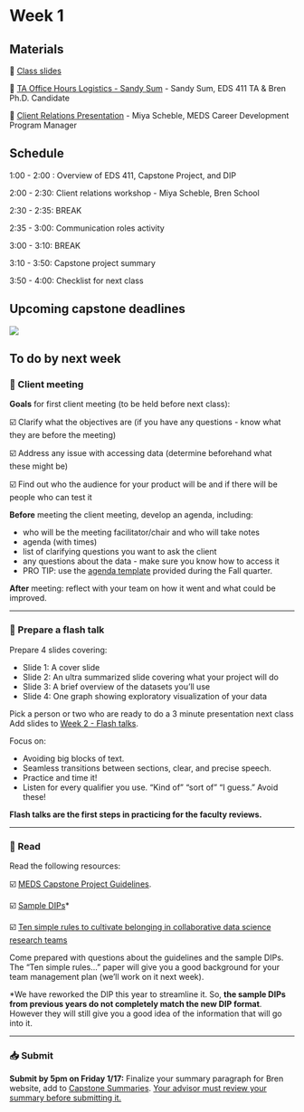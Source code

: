 # Week 1

## Materials

📕 [Class slides](https://docs.google.com/presentation/d/1zCizrurJE1kqmOfhHGqAjvBfzIskGtmhoK7LTiLR1I4/edit?usp=share_link)

📗 [TA Office Hours Logistics - Sandy Sum](https://docs.google.com/presentation/d/1tr9OIiFolKfSyn7OAuhdj4ZK0Vz6UM5mt729TvRaV-8/edit?usp=sharing) - Sandy Sum, EDS 411 TA & Bren Ph.D. Candidate

📘 [Client Relations Presentation](https://docs.google.com/presentation/d/12p1xqVYr9p0brCnrxiXHFBhsR-vz7BcacWa0HfIA9Xw/edit?usp=sharing)  - Miya Scheble, MEDS Career Development Program Manager

## Schedule

1:00 - 2:00 : Overview of EDS 411, Capstone Project, and DIP

2:00 - 2:30: Client relations workshop - Miya Scheble, Bren School

2:30 - 2:35: BREAK

2:35 - 3:00: Communication roles activity

3:00 - 3:10: BREAK

3:10 - 3:50: Capstone project summary

3:50 - 4:00: Checklist for next class

## Upcoming capstone deadlines

![](/411a_winter/images/411a_2025_deadlines1.png)


## To do by next week

### 🤝 Client meeting

**Goals** for first client meeting (to be held before next class):

☑️ Clarify what the objectives are (if you have any questions - know what they are before the meeting)

☑️ Address any issue with accessing data (determine beforehand what these might be)

☑️ Find out who the audience for your product will be and if there will be people who can test it

**Before** meeting the client meeting, develop an agenda, including:

- who will be the meeting facilitator/chair and who will take notes
- agenda (with times)
- list of clarifying questions you want to ask the client
- any questions about the data - make sure you know how to access it
- PRO TIP: use the [agenda template](https://docs.google.com/document/d/1Y9PcCfJrf8KJVcRqKVjkxQHzrDSoJx8VrmpnlpUc8Kk/edit?usp=sharing) provided during the Fall quarter.


**After** meeting: reflect with your team on how it went and what could be improved. 

***
### 💬 Prepare a flash talk


Prepare 4 slides covering:

- Slide 1: A cover slide  
- Slide 2: An ultra summarized slide covering what your project will do
- Slide 3: A brief overview of the datasets you’ll use
- Slide 4:  One graph showing exploratory visualization of your data

Pick a person or two who are ready to do a 3 minute presentation next class
Add slides to [Week 2 - Flash talks](https://drive.google.com/drive/folders/19YewWLJGEzCe8MM-NwbxhLlVyfyeq6SE?usp=share_link).

Focus on: 

- Avoiding big blocks of text.
- Seamless transitions between sections, clear, and precise speech.
- Practice and time it! 
- Listen for every qualifier you use. “Kind of” “sort of” “I guess.” Avoid these!

**Flash talks are the first steps in practicing for the faculty reviews.**

***

### 📄 Read

Read the following resources:

☑️ [MEDS Capstone Project Guidelines](https://drive.google.com/file/d/1qftu6sNqHeiv0p5K2xhfV8rfdc14oOk_/view?usp=share_link). 

☑️ [Sample DIPs](https://drive.google.com/drive/folders/1Wi1izA-w2jLl3RRhSPEC334XcFLuY653?usp=share_link)*

☑️ [Ten simple rules to cultivate belonging in collaborative data science research teams](https://journals.plos.org/ploscompbiol/article?id=10.1371/journal.pcbi.1010567)

Come prepared with questions about the guidelines and the sample DIPs.
The “Ten simple rules…” paper will give you a good background for your team management plan (we’ll work on it next week). 

*We have reworked the DIP this year to streamline it. So, **the sample DIPs from previous years do not completely match the new DIP format**. However they will still give you a good idea of the information that will go into it.


***

### 📥 Submit


**Submit by 5pm on Friday 1/17:**
Finalize your summary paragraph for Bren website, add to [Capstone Summaries](https://docs.google.com/document/d/1OhL7BuIQbqAEb7W5m5feDl0bdvsBNWT-ZKTrCuSig8A/edit?usp=share_link). <u> Your advisor must review your summary before submitting it. </u>
